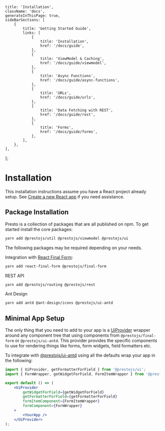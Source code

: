 
    title: 'Installation',
    className: 'docs',
    generateInThisPage: true,
    sideBarSections: [
        {
            title: 'Getting Started Guide',
            links: [
                {
                    title: 'Installation',
                    href: '/docs/guide',
                },
                {
                    title: 'ViewModel & Caching',
                    href: '/docs/guide/viewmodel',
                },
                {
                    title: 'Async Functions',
                    href: '/docs/guide/async-functions',
                },
                {
                    title: 'URLs',
                    href: '/docs/guide/urls',
                },
                {
                    title: 'Data Fetching with REST',
                    href: '/docs/guide/rest',
                },
                {
                    title: 'Forms',
                    href: '/docs/guide/forms',
                },
            ],
        },
    ],
};

# Installation

This installation instructions assume you have a React project already setup. See [Create a new React app](https://reactjs.org/docs/create-a-new-react-app.html)
if you need assistance.

## Package Installation

Presto is a collection of packages that are all published on npm. To get started install the core packages:

```bash
yarn add @prestojs/util @prestojs/viewmodel @prestojs/ui
```

The following packages may be required depending on your needs.

Integration with [React Final Form](https://final-form.org/):

```bash
yarn add react-final-form @prestojs/final-form
```

REST API

```bash
yarn add @prestojs/routing @prestojs/rest
```

Ant Design

```bash
yarn add antd @ant-design/icons @prestojs/ui-antd
```

## Minimal App Setup

The only thing that you need to add to your app is a [UiProvider](doc:UiProvider) wrapper around any component tree that
using components from `@prestojs/final-form` or `@prestojs/ui-antd`. This provider provides the specific components to use
for rendering things like forms, form widgets, field formatters etc.

To integrate with [@prestojs/ui-antd](/docs/ui-antd) using all the defaults wrap your app in the following:

```jsx
import { UiProvider, getFormatterForField } from '@prestojs/ui';
import { FormWrapper, getWidgetForField, FormItemWrapper } from '@prestojs/ui-antd';

export default () => (
    <UiProvider
        getWidgetForField={getWidgetForField}
        getFormatterForField={getFormatterForField}
        formItemComponent={FormItemWrapper}
        formComponent={FormWrapper}
    >
        <YourApp />
    </UiProvider>
);
```

